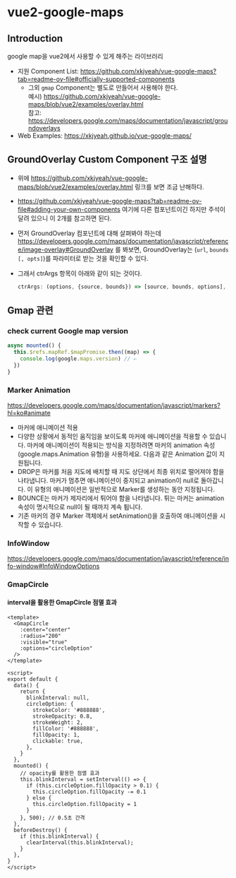 # vue2-google-maps

## Introduction

google map을 vue2에서 사용할 수 있게 해주는 라이브러리

- 지원 Component List: https://github.com/xkjyeah/vue-google-maps?tab=readme-ov-file#officially-supported-components
    - 그외 `gmap` Component는 별도로 만들어서 사용해야 한다. <br />
    예시) https://github.com/xkjyeah/vue-google-maps/blob/vue2/examples/overlay.html <br />
    참고: https://developers.google.com/maps/documentation/javascript/groundoverlays
- Web Examples: https://xkjyeah.github.io/vue-google-maps/

## GroundOverlay Custom Component 구조 설명

- 위에 https://github.com/xkjyeah/vue-google-maps/blob/vue2/examples/overlay.html 링크를 보면 조금 난해하다.

- https://github.com/xkjyeah/vue-google-maps?tab=readme-ov-file#adding-your-own-components 여기에 다른 컴포넌트이긴 하지만 주석이 달려 있으니 이 2개를 참고하면 된다.

- 먼저 GroundOverlay 컴포넌트에 대해 살펴봐야 하는데 https://developers.google.com/maps/documentation/javascript/reference/image-overlay#GroundOverlay 를 봐보면,
GroundOverlay는 (`url`, `bounds` `[, opts]`)를 파라미터로 받는 것을 확인할 수 있다.

- 그래서 ctrArgs 항목이 아래와 같이 되는 것이다.
    ```javascript
    ctrArgs: (options, {source, bounds}) => [source, bounds, options],
    ```

## Gmap 관련

### check current Google map version

```javascript
async mounted() {
  this.$refs.mapRef.$mapPromise.then((map) => {
    console.log(google.maps.version) // ⇐
  })
}
```

### Marker Animation

https://developers.google.com/maps/documentation/javascript/markers?hl=ko#animate

- 마커에 애니메이션 적용
- 다양한 상황에서 동적인 움직임을 보이도록 마커에 애니메이션을 적용할 수 있습니다. 마커에 애니메이션이 적용되는 방식을 지정하려면 마커의 animation 속성(google.maps.Animation 유형)을 사용하세요. 다음과 같은 Animation 값이 지원됩니다.
- DROP은 마커를 처음 지도에 배치할 때 지도 상단에서 최종 위치로 떨어져야 함을 나타냅니다. 마커가 멈추면 애니메이션이 중지되고 animation이 null로 돌아갑니다. 이 유형의 애니메이션은 일반적으로 Marker를 생성하는 동안 지정됩니다.
- BOUNCE는 마커가 제자리에서 튀어야 함을 나타냅니다. 튀는 마커는 animation 속성이 명시적으로 null이 될 때까지 계속 튑니다.
- 기존 마커의 경우 Marker 객체에서 setAnimation()을 호출하여 애니메이션을 시작할 수 있습니다.

### InfoWindow

https://developers.google.com/maps/documentation/javascript/reference/info-window#InfoWindowOptions

### GmapCircle

#### interval을 활용한 GmapCircle 점멸 효과

```vue
<template>
  <GmapCircle
    :center="center"
    :radius="200"
    :visible="true"
    :options="circleOption"
  />
</template>

<script>
export default {
  data() {
    return {
      blinkInterval: null,
      circleOption: {
        strokeColor: '#888888',
        strokeOpacity: 0.8,
        strokeWeight: 2,
        fillColor: '#888888',
        fillOpacity: 1,
        clickable: true,
      },
    }
  },
  mounted() {
    // opacity를 활용한 점멸 효과
    this.blinkInterval = setInterval(() => {
      if (this.circleOption.fillOpacity > 0.1) {
        this.circleOption.fillOpacity -= 0.1
      } else {
        this.circleOption.fillOpacity = 1
      }
    }, 500); // 0.5초 간격
  },
  beforeDestroy() {
    if (this.blinkInterval) {
      clearInterval(this.blinkInterval);
    }
  },
}
</script>
```